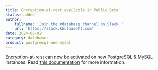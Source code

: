 ```yaml
---
title: Encryption-at-rest available in Public Beta
status: added
author:
    fullname: 'Join the #database channel on Slack.'
    url: 'https://slack.khulnasoft.com'
date: 2024-08-02
category: databases
product: postgresql-and-mysql
---
```


Encryption-at-rest can now be activated on new PostgreSQL & MySQL instances. Read [this documentation](https://www.khulnasoft.com/en/docs/managed-databases/postgresql-and-mysql/concepts/#encryption-at-rest) for more information.


